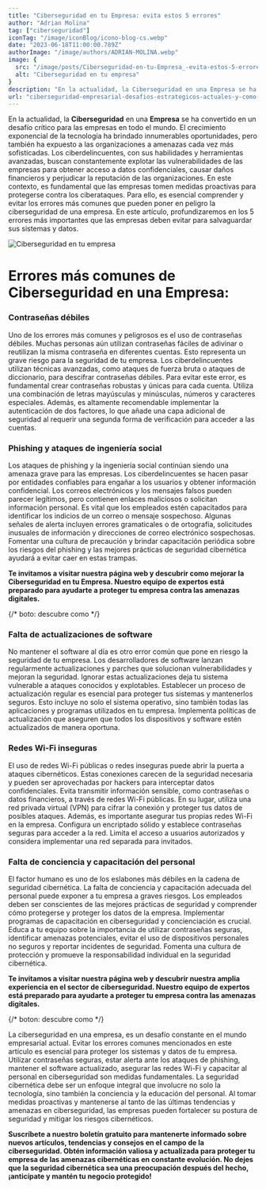 ```yaml
---
title: "Ciberseguridad en tu Empresa: evita estos 5 errores"
author: "Adrian Molina"
tag: ["ciberseguridad"]
iconTag: "/image/iconBlog/icono-blog-cs.webp"
date: "2023-06-18T11:00:00.789Z"
authorImage: "/image/authors/ADRIAN-MOLINA.webp"
image: {
  src: "/image/posts/Ciberseguridad-en-tu-Empresa_-evita-estos-5-errores.webp",
  alt: "Ciberseguridad en tu empresa"
}
description: "En la actualidad, la Ciberseguridad en una Empresa se ha convertido en un desafío crítico para las empresas en todo el mundo. El crecimiento exponencial de la tecnología ha brindado innumerables oportunidades, pero también ha expuesto a las organizaciones a amenazas cada vez más sofisticadas."
url: "ciberseguridad-empresarial-desafios-estrategicos-actuales-y-como-superarlos"
---
```


En la actualidad, la **Ciberseguridad** en una **Empresa** se ha convertido en un desafío crítico para las empresas en todo el mundo. El crecimiento exponencial de la tecnología ha brindado innumerables oportunidades, pero también ha expuesto a las organizaciones a amenazas cada vez más sofisticadas. Los ciberdelincuentes, con sus habilidades y herramientas avanzadas, buscan constantemente explotar las vulnerabilidades de las empresas para obtener acceso a datos confidenciales, causar daños financieros y perjudicar la reputación de las organizaciones. En este contexto, es fundamental que las empresas tomen medidas proactivas para protegerse contra los ciberataques. Para ello, es esencial comprender y evitar los errores más comunes que pueden poner en peligro la ciberseguridad de una empresa. En este artículo, profundizaremos en los 5 errores más importantes que las empresas deben evitar para salvaguardar sus sistemas y datos.

![Ciberseguridad en tu empresa](/image/posts/Ciberseguridad-en-tu-Empresa_-evita-estos-5-errores.webp)

# Errores más comunes de Ciberseguridad en una Empresa:

### Contraseñas débiles

Uno de los errores más comunes y peligrosos es el uso de contraseñas débiles. Muchas personas aún utilizan contraseñas fáciles de adivinar o reutilizan la misma contraseña en diferentes cuentas. Esto representa un grave riesgo para la seguridad de tu empresa. Los ciberdelincuentes utilizan técnicas avanzadas, como ataques de fuerza bruta o ataques de diccionario, para descifrar contraseñas débiles. Para evitar este error, es fundamental crear contraseñas robustas y únicas para cada cuenta. Utiliza una combinación de letras mayúsculas y minúsculas, números y caracteres especiales. Además, es altamente recomendable implementar la autenticación de dos factores, lo que añade una capa adicional de seguridad al requerir una segunda forma de verificación para acceder a las cuentas.

### Phishing y ataques de ingeniería social
Los ataques de phishing y la ingeniería social continúan siendo una amenaza grave para las empresas. Los ciberdelincuentes se hacen pasar por entidades confiables para engañar a los usuarios y obtener información confidencial. Los correos electrónicos y los mensajes falsos pueden parecer legítimos, pero contienen enlaces maliciosos o solicitan información personal. Es vital que los empleados estén capacitados para identificar los indicios de un correo o mensaje sospechoso. Algunas señales de alerta incluyen errores gramaticales o de ortografía, solicitudes inusuales de información y direcciones de correo electrónico sospechosas. Fomentar una cultura de precaución y brindar capacitación periódica sobre los riesgos del phishing y las mejores prácticas de seguridad cibernética ayudará a evitar caer en estas trampas.

**Te invitamos a visitar nuestra página web y descubrir como mejorar la Ciberseguridad en tu Empresa. Nuestro equipo de expertos está preparado para ayudarte a proteger tu empresa contra las amenazas digitales.**

{/* boto: descubre como */}

### Falta de actualizaciones de software
No mantener el software al día es otro error común que pone en riesgo la seguridad de tu empresa. Los desarrolladores de software lanzan regularmente actualizaciones y parches que solucionan vulnerabilidades y mejoran la seguridad. Ignorar estas actualizaciones deja tu sistema vulnerable a ataques conocidos y explotables. Establecer un proceso de actualización regular es esencial para proteger tus sistemas y mantenerlos seguros. Esto incluye no solo el sistema operativo, sino también todas las aplicaciones y programas utilizados en tu empresa. Implementa políticas de actualización que aseguren que todos los dispositivos y software estén actualizados de manera oportuna.

### Redes Wi-Fi inseguras
El uso de redes Wi-Fi públicas o redes inseguras puede abrir la puerta a ataques cibernéticos. Estas conexiones carecen de la seguridad necesaria y pueden ser aprovechadas por hackers para interceptar datos confidenciales. Evita transmitir información sensible, como contraseñas o datos financieros, a través de redes Wi-Fi públicas. En su lugar, utiliza una red privada virtual (VPN) para cifrar la conexión y proteger tus datos de posibles ataques. Además, es importante asegurar tus propias redes Wi-Fi en la empresa. Configura un encriptado sólido y establece contraseñas seguras para acceder a la red. Limita el acceso a usuarios autorizados y considera implementar una red separada para invitados.

### Falta de conciencia y capacitación del personal
El factor humano es uno de los eslabones más débiles en la cadena de seguridad cibernética. La falta de conciencia y capacitación adecuada del personal puede exponer a tu empresa a graves riesgos. Los empleados deben ser conscientes de las mejores prácticas de seguridad y comprender cómo protegerse y proteger los datos de la empresa. Implementar programas de capacitación en ciberseguridad y concienciación es crucial. Educa a tu equipo sobre la importancia de utilizar contraseñas seguras, identificar amenazas potenciales, evitar el uso de dispositivos personales no seguros y reportar incidentes de seguridad. Fomenta una cultura de protección y promueve la responsabilidad individual en la seguridad cibernética.

**Te invitamos a visitar nuestra página web y descubrir nuestra amplia experiencia en el sector de ciberseguridad. Nuestro equipo de expertos está preparado para ayudarte a proteger tu empresa contra las amenazas digitales.**

{/* boton: descubre como */}

La ciberseguridad en una empresa, es un desafío constante en el mundo empresarial actual. Evitar los errores comunes mencionados en este artículo es esencial para proteger los sistemas y datos de tu empresa. Utilizar contraseñas seguras, estar alerta ante los ataques de phishing, mantener el software actualizado, asegurar las redes Wi-Fi y capacitar al personal en ciberseguridad son medidas fundamentales. La seguridad cibernética debe ser un enfoque integral que involucre no solo la tecnología, sino también la conciencia y la educación del personal. Al tomar medidas proactivas y mantenerse al tanto de las últimas tendencias y amenazas en ciberseguridad, las empresas pueden fortalecer su postura de seguridad y mitigar los riesgos cibernéticos.

**Suscríbete a nuestro boletín gratuito para mantenerte informado sobre nuevos artículos, tendencias y consejos en el campo de la ciberseguridad. Obtén información valiosa y actualizada para proteger tu empresa de las amenazas cibernéticas en constante evolución. No dejes que la seguridad cibernética sea una preocupación después del hecho, ¡anticípate y mantén tu negocio protegido!**
